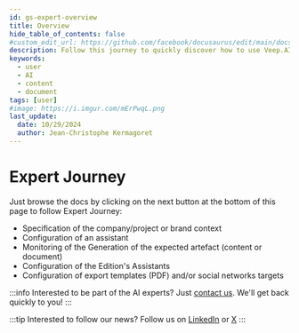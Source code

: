 ```yaml
---
id: gs-expert-overview
title: Overview
hide_table_of_contents: false
#custom_edit_url: https://github.com/facebook/docusaurus/edit/main/docs/api-doc-markdown.md
description: Follow this journey to quickly discover how to use Veep.AI
keywords:
  - user
  - AI
  - content
  - document
tags: [user]
#image: https://i.imgur.com/mErPwqL.png
last_update:
  date: 10/29/2024
  author: Jean-Christophe Kermagoret
---
```


# Expert Journey

Just browse the docs by clicking on the next button at the bottom of this page to follow Expert Journey:

* Specification of the company/project or brand context
* Configuration of an assistant
* Monitoring of the Generation of the expected artefact (content or document)
* Configuration of the Edition's Assistants
* Configuration of export templates (PDF) and/or social networks targets

:::info
Interested to be part of the AI experts? Just <a href="contact\@veep.ai">contact us</a>. We'll get back quickly to you!
:::

:::tip
Interested to follow our news? Follow us on [LinkedIn](https://www.linkedin.com/company/veepdotai/) or [X](https://twitter.com/veepdotai)
:::

